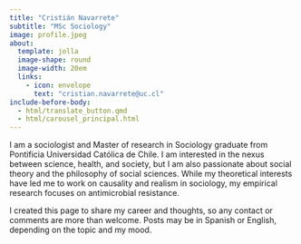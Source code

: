 ```yaml
---
title: "Cristián Navarrete"
subtitle: "MSc Sociology"
image: profile.jpeg
about:
  template: jolla
  image-shape: round
  image-width: 20em
  links: 
    - icon: envelope
      text: "cristian.navarrete@uc.cl"
include-before-body: 
  - html/translate_button.qmd
  - html/carousel_principal.html
---
```


I am a sociologist and Master of research in Sociology graduate from Pontificia Universidad Católica de Chile. I am interested in the nexus between science, health, and society, but I am also passionate about social theory and the philosophy of social sciences. While my theoretical interests have led me to work on causality and realism in sociology, my empirical research focuses on antimicrobial resistance.

I created this page to share my career and thoughts, so any contact or comments are more than welcome. Posts may be in Spanish or English, depending on the topic and my mood.
